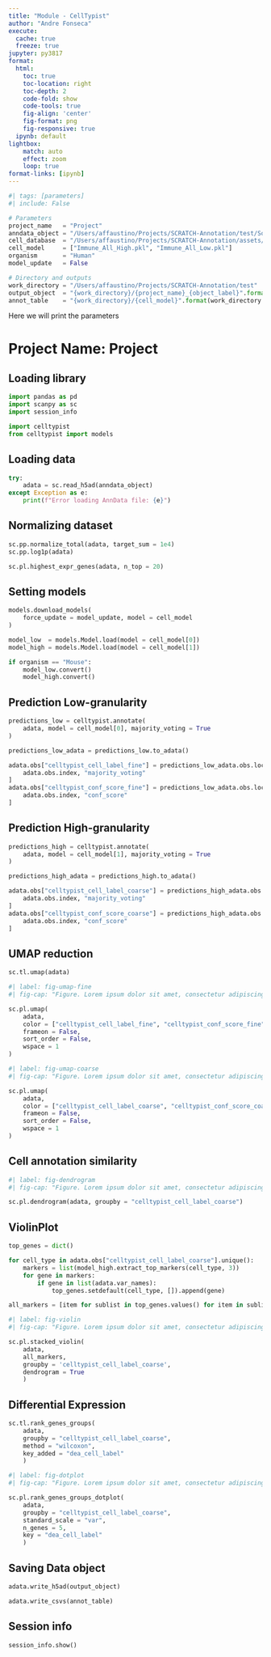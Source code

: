 ```yaml
---
title: "Module - CellTypist"
author: "Andre Fonseca"
execute:
  cache: true
  freeze: true
jupyter: py3817
format:
  html:
    toc: true
    toc-location: right
    toc-depth: 2
    code-fold: show
    code-tools: true
    fig-align: 'center'
    fig-format: png
    fig-responsive: true
  ipynb: default
lightbox:
    match: auto
    effect: zoom
    loop: true
format-links: [ipynb]
---
```


```python
#| tags: [parameters]
#| include: False

# Parameters
project_name   = "Project"
anndata_object = "/Users/affaustino/Projects/SCRATCH-Annotation/test/Sohrab_data_annotation/Sohrab_count/Sohrab_T_cell_counts.h5ad"
cell_database  = "/Users/affaustino/Projects/SCRATCH-Annotation/assets/cell_markers_database.csv"
cell_model     = ["Immune_All_High.pkl", "Immune_All_Low.pkl"]
organism       = "Human"
model_update   = False

# Directory and outputs
work_directory = "/Users/affaustino/Projects/SCRATCH-Annotation/test"
output_object  = "{work_directory}/{project_name}_{object_label}".format(work_directory = work_directory, project_name = project_name, object_label = "annotation_object.h5ad")
annot_table    = "{work_directory}/{cell_model}".format(work_directory = work_directory, cell_model = "Immune_All")

```

:::{.callout-important collapse="true"}

Here we will print the parameters

:::

# Project Name: Project

## Loading library

```python

import pandas as pd
import scanpy as sc
import session_info

import celltypist
from celltypist import models

```

## Loading data
```python

try:
    adata = sc.read_h5ad(anndata_object)
except Exception as e:
    print(f"Error loading AnnData file: {e}")

```

## Normalizing dataset

```python

sc.pp.normalize_total(adata, target_sum = 1e4)
sc.pp.log1p(adata)

```

```python

sc.pl.highest_expr_genes(adata, n_top = 20)

```

## Setting models

```python

models.download_models(
    force_update = model_update, model = cell_model
)

```

```python

model_low  = models.Model.load(model = cell_model[0])
model_high = models.Model.load(model = cell_model[1])

if organism == "Mouse":
    model_low.convert()
    model_high.convert()

```

## Prediction Low-granularity

```python

predictions_low = celltypist.annotate(
    adata, model = cell_model[0], majority_voting = True
)

```

```python

predictions_low_adata = predictions_low.to_adata()

```

```python

adata.obs["celltypist_cell_label_fine"] = predictions_low_adata.obs.loc[
    adata.obs.index, "majority_voting"
]
adata.obs["celltypist_conf_score_fine"] = predictions_low_adata.obs.loc[
    adata.obs.index, "conf_score"
]

```

## Prediction High-granularity

```python

predictions_high = celltypist.annotate(
    adata, model = cell_model[1], majority_voting = True
)

```

```python

predictions_high_adata = predictions_high.to_adata()

```

```python

adata.obs["celltypist_cell_label_coarse"] = predictions_high_adata.obs.loc[
    adata.obs.index, "majority_voting"
]
adata.obs["celltypist_conf_score_coarse"] = predictions_high_adata.obs.loc[
    adata.obs.index, "conf_score"
]

```

## UMAP reduction

```python

sc.tl.umap(adata)

```

```python
#| label: fig-umap-fine
#| fig-cap: "Figure. Lorem ipsum dolor sit amet, consectetur adipiscing elit, sed do eiusmod tempor incididunt ut labore et dolore magna aliqua."

sc.pl.umap(
    adata,
    color = ["celltypist_cell_label_fine", "celltypist_conf_score_fine"],
    frameon = False,
    sort_order = False,
    wspace = 1
)

```

```python
#| label: fig-umap-coarse
#| fig-cap: "Figure. Lorem ipsum dolor sit amet, consectetur adipiscing elit, sed do eiusmod tempor incididunt ut labore et dolore magna aliqua."

sc.pl.umap(
    adata,
    color = ["celltypist_cell_label_coarse", "celltypist_conf_score_coarse"],
    frameon = False,
    sort_order = False,
    wspace = 1
)

```

## Cell annotation similarity

```python
#| label: fig-dendrogram
#| fig-cap: "Figure. Lorem ipsum dolor sit amet, consectetur adipiscing elit, sed do eiusmod tempor incididunt ut labore et dolore magna aliqua."

sc.pl.dendrogram(adata, groupby = "celltypist_cell_label_coarse")

```

## ViolinPlot

```python

top_genes = dict()

for cell_type in adata.obs["celltypist_cell_label_coarse"].unique():
    markers = list(model_high.extract_top_markers(cell_type, 3))
    for gene in markers:
        if gene in list(adata.var_names):
            top_genes.setdefault(cell_type, []).append(gene)

```

```python

all_markers = [item for sublist in top_genes.values() for item in sublist]

```

```python
#| label: fig-violin
#| fig-cap: "Figure. Lorem ipsum dolor sit amet, consectetur adipiscing elit, sed do eiusmod tempor incididunt ut labore et dolore magna aliqua."

sc.pl.stacked_violin(
    adata,
    all_markers,
    groupby = 'celltypist_cell_label_coarse',
    dendrogram = True
    )

```

## Differential Expression

```python

sc.tl.rank_genes_groups(
    adata,
    groupby = "celltypist_cell_label_coarse",
    method = "wilcoxon",
    key_added = "dea_cell_label"
    )

```

```python
#| label: fig-dotplot
#| fig-cap: "Figure. Lorem ipsum dolor sit amet, consectetur adipiscing elit, sed do eiusmod tempor incididunt ut labore et dolore magna aliqua."

sc.pl.rank_genes_groups_dotplot(
    adata,
    groupby = "celltypist_cell_label_coarse",
    standard_scale = "var",
    n_genes = 5,
    key = "dea_cell_label"
    )

```

## Saving Data object

```python

adata.write_h5ad(output_object)

```

```python

adata.write_csvs(annot_table)

```

## Session info

```python

session_info.show()

```
